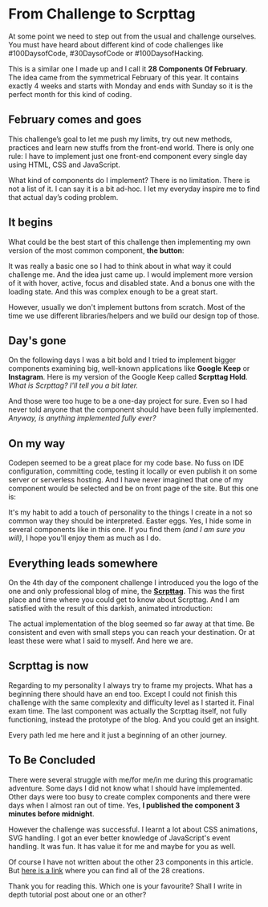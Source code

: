 
# From Challenge to Scrpttag

<Meta date="2nd April, 2021" />

At some point we need to step out from the usual and challenge ourselves. You must have heard about different kind of code challenges like #100DaysofCode, #30DaysofCode or #100DaysofHacking.

This is a similar one I made up and I call it **28 Components Of February**. The idea came from the symmetrical February of this year. It contains exactly 4 weeks and starts with Monday and ends with Sunday so it is the perfect month for this kind of coding.

## February comes and goes
This challenge’s goal to let me push my limits, try out new methods, practices and learn new stuffs from the front-end world. There is only one rule: I have to implement just one front-end component every single day using HTML, CSS and JavaScript.

What kind of components do I implement? There is no limitation. There is not a list of it. I can say it is a bit ad-hoc. I let my everyday inspire me to find that actual day’s coding problem.

## It begins
What could be the best start of this challenge then implementing my own version of the most common component, **the button**:

<Codepen title="Button  #28ComponentsOfFebruaryDay1" slugHash="qBqEGKJ" loadScript/>

It was really a basic one so I had to think about in what way it could challenge me. And the idea just came up. I would implement more version of it with hover, active, focus and disabled state.
And a bonus one with the loading state. And this was complex enough to be a great start.

However, usually we don't implement buttons from scratch. Most of the time we use different libraries/helpers and we build our design top of those.

## Day's gone
On the following days I was a bit bold and I tried to implement bigger components examining big, well-known applications like **Google Keep** or **Instagram**. Here is my version of the Google Keep called **Scrpttag Hold**. _What is Scrpttag? I'll tell you a bit later._

<Codepen title="Hold #28ComponentsOfFebruaryDay3" slugHash="LYbpjRp"/>

And those were too huge to be a one-day project for sure. Even so I had never told anyone that the component should have been fully implemented. _Anyway, is anything implemented fully ever?_

## On my way
Codepen seemed to be a great place for my code base. No fuss on IDE configuration, committing code, testing it locally or even publish it on some server or serverless hosting. And I have never imagined that one of my component would be selected and be on front page of the site. But this one is:

<Codepen title="Wait, it's loading #28ComponentsOfFebruaryDay12" slugHash="PobWwar"/>

It's my habit to add a touch of personality to the things I create in a not so common way they should be interpreted. Easter eggs. Yes, I hide some in several components like in this one. If you find them _(and I am sure you will)_, I hope you'll enjoy them as much as I do.

## Everything leads somewhere
On the 4th day of the component challenge I introduced you the logo of the one and only professional blog of mine, the **[Scrpttag](https://scrpttag.com)**. This was the first place and time where you could get to know about Scrpttag. And I am satisfied with the result of this darkish, animated introduction:

<Codepen title="Switch Dark #28ComponentsOfFebruaryDay4" slugHash="wvoMGBE"/>

The actual implementation of the blog seemed so far away at that time. Be consistent and even with small steps you can reach your destination. Or at least these were what I said to myself. And here we are.

## Scrpttag is now
Regarding to my personality I always try to frame my projects. What has a beginning there should have an end too. Except I could not finish this challenge with the same complexity and difficulty level as I started it. Final exam time. The last component was actually the Scrpttag itself, not fully functioning, instead the prototype of the blog. And you could get an insight.

<Codepen title="The Scrpttag has You #28ComponentsOfFebruaryDay28" slugHash="abBYLjX"/>

Every path led me here and it just a beginning of an other journey.

## To Be Concluded
There were several struggle with me/for me/in me during this programatic adventure. Some days I did not know what I should have implemented. Other days were too busy to create complex components and there were days when I almost ran out of time. Yes, **I published the component 3 minutes before midnight**.

However the challenge was successful. I learnt a lot about CSS animations, SVG handling. I got an ever better knowledge of JavaScript's event handling. It was fun. It has value it for me and maybe for you as well.

Of course I have not written about the other 23 components in this article. But [here is a link](https://codepen.io/collection/DQRePJ?grid_type=list) where you can find all of the 28 creations.

Thank you for reading this. Which one is your favourite? Shall I write in depth tutorial post about one or an other?
